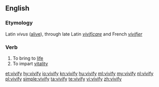 ==English==
===Etymology===
Latin ''vivus'' ([[alive]]), through late Latin ''[[vivificare]]'' and French ''[[vivifier]]''

===Verb===
{{en-verb|vivifies|vivifying|vivified}}
#To bring to [[life]]
#To impart [[vitality]]

[[et:vivify]]
[[hy:vivify]]
[[io:vivify]]
[[kn:vivify]]
[[hu:vivify]]
[[ml:vivify]]
[[my:vivify]]
[[nl:vivify]]
[[pl:vivify]]
[[simple:vivify]]
[[ta:vivify]]
[[te:vivify]]
[[vi:vivify]]
[[zh:vivify]]